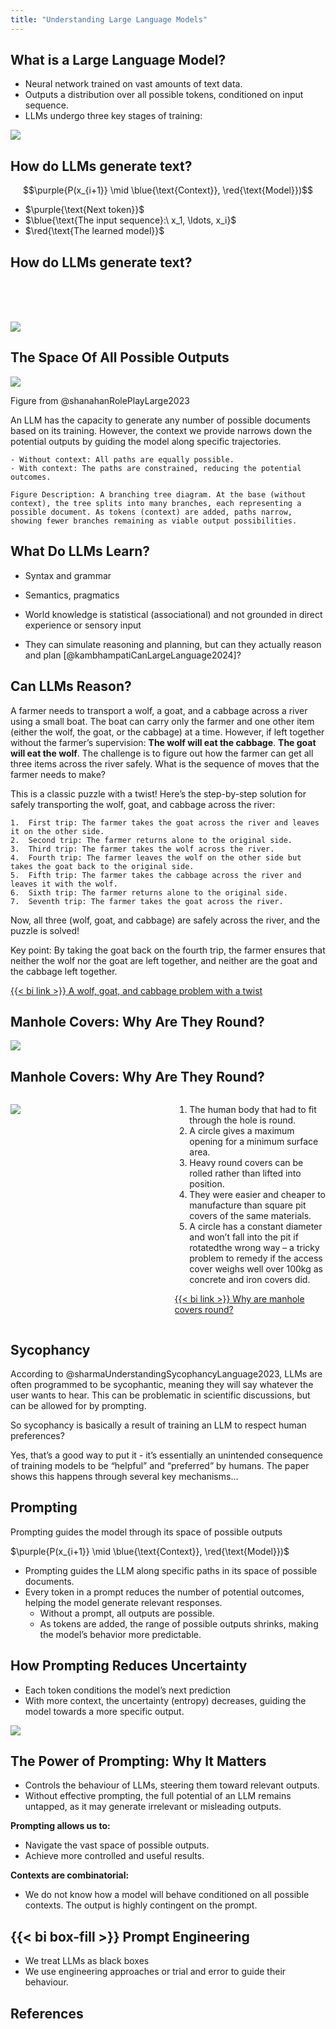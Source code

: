 ```yaml
---
title: "Understanding Large Language Models"
---
```


## What is a Large Language Model?

- Neural network trained on vast amounts of text data.
- Outputs a distribution over all possible tokens, conditioned on input sequence. 
- LLMs undergo three key stages of training:

![](../assets/images/training.png)
 


## How do LLMs generate text?
$$
\newcommand{\purple}[1]{\color{purple}{#1}}
\newcommand{\red}[1]{\color{red}{#1}}
\newcommand{\blue}[1]{\color{blue}{#1}}
$$
$$\purple{P(x_{i+1}} \mid \blue{\text{Context}}, \red{\text{Model}})$$

<!-- $$P(x_{i+1} \mid \text{Context}, \text{Model})$$ -->

- $\purple{\text{Next token}}$
- $\blue{\text{The input sequence}:\ x_1, \ldots, x_i}$
- $\red{\text{The learned model}}$



## How do LLMs generate text?

<!-- $$\purple{P(x_{i+1}} \mid \blue{\text{Context}}, \red{\text{Model}})$$ -->
<br><br><br>

![](../assets/images/once-upon-a-time.png)



## The Space Of All Possible Outputs

![](../assets/images/multiverse.png)

::: {.attribution}
Figure from @shanahanRolePlayLarge2023
:::

::: {.notes}
An LLM has the capacity to generate any number of possible documents based on its training. However, the context we provide narrows down the potential outputs by guiding the model along specific trajectories.

	- Without context: All paths are equally possible.
	- With context: The paths are constrained, reducing the potential outcomes.

	Figure Description: A branching tree diagram. At the base (without context), the tree splits into many branches, each representing a possible document. As tokens (context) are added, paths narrow, showing fewer branches remaining as viable output possibilities.
:::


## What Do LLMs Learn?
<!-- $$\purple{P(x_{i+1}} \mid \blue{\text{Context}}, \red{\text{Model}})$$ -->

- Syntax and grammar
- Semantics, pragmatics
  
- World knowledge is statistical (associational) and not grounded in direct experience or sensory input

- They can simulate reasoning and planning, but can they actually reason and plan [@kambhampatiCanLargeLanguage2024]?


## Can LLMs Reason?

:::{.prompt-example}
A farmer needs to transport a wolf, a goat, and a cabbage across a river using a small boat. The boat can carry only the farmer and one other item (either the wolf, the goat, or the cabbage) at a time. However, if left together without the farmer's supervision: **The wolf will eat the cabbage**. **The goat will eat the wolf**. The challenge is to figure out how the farmer can get all three items across the river safely. What is the sequence of moves that the farmer needs to make?
:::


:::{.output-example}
This is a classic puzzle with a twist! Here’s the step-by-step solution for safely transporting the wolf, goat, and cabbage across the river:

	1.	First trip: The farmer takes the goat across the river and leaves it on the other side.
	2.	Second trip: The farmer returns alone to the original side.
	3.	Third trip: The farmer takes the wolf across the river.
	4.	Fourth trip: The farmer leaves the wolf on the other side but takes the goat back to the original side.
	5.	Fifth trip: The farmer takes the cabbage across the river and leaves it with the wolf.
	6.	Sixth trip: The farmer returns alone to the original side.
	7.	Seventh trip: The farmer takes the goat across the river.

Now, all three (wolf, goat, and cabbage) are safely across the river, and the puzzle is solved!

Key point: By taking the goat back on the fourth trip, the farmer ensures that neither the wolf nor the goat are left together, and neither are the goat and the cabbage left together.
:::



[{{< bi link >}} A wolf, goat, and cabbage problem with a twist](https://en.wikipedia.org/wiki/Wolf,_goat_and_cabbage_problem)


## Manhole Covers: Why Are They Round?


![](../assets/images/manhole-cover.png)

## Manhole Covers: Why Are They Round?

:::: {.columns}
::: {.column width="50%"}
![](../assets/images/manhole-cover.png)
:::
::: {.column width="50%"}
1. The human body that had to fit through the hole is round.
2. A circle gives a maximum opening for a minimum surface area.
3. Heavy round covers can be rolled rather than lifted into position.
4. They were easier and cheaper to manufacture than square pit
covers of the same materials.
5. A circle has a constant diameter and won’t fall into the pit if rotatedthe wrong way – a tricky problem to remedy if the access cover weighs well over 100kg as concrete and iron covers did.

[{{< bi link >}} Why are manhole covers round?](https://terrafirmaindustries.com.au/why-are-manhole-covers-round/)
:::
::::

## Sycophancy

According to @sharmaUnderstandingSycophancyLanguage2023, LLMs are often programmed to be sycophantic, meaning they will say whatever the user wants to hear. This can be problematic in scientific discussions, but can be allowed for by prompting.

:::{.prompt-example}
So sycophancy is basically a result of training an LLM to respect human preferences?
:::

:::{.output-example}
Yes, that's a good way to put it - it's essentially an unintended consequence of training models to be "helpful" and "preferred" by humans. The paper shows this happens through several key mechanisms...
:::

<!-- ## Probabilistic Reasoning

:::: {.columns}
::: {.column width="50%"}
- A system capable of reasoning about possible causes of
observable symptoms must perform probabilistic reasoning.
- LLMs cannot do this

:::
::: {.column width="50%"}
![](../assets/images/probabilistic-reasoning.png)
:::
:::: -->

## Prompting 

Prompting guides the model through its space of possible outputs

$\purple{P(x_{i+1}} \mid \blue{\text{Context}}, \red{\text{Model}})$

- Prompting guides the LLM along specific paths in its space of
possible documents.
- Every token in a prompt reduces the number of potential
outcomes, helping the model generate relevant responses.
  - Without a prompt, all outputs are possible.
  - As tokens are added, the range of possible outputs
shrinks, making the model’s behavior more predictable.


## How Prompting Reduces Uncertainty

- Each token conditions the model's next prediction
- With more context, the uncertainty (entropy) decreases, guiding the model towards a more specific output.

![](../assets/images/once-upon-a-time.png)

## The Power of Prompting: Why It Matters

- Controls the behaviour of LLMs, steering them toward relevant outputs.
- Without effective prompting, the full potential of an LLM remains untapped, as it may generate irrelevant or misleading outputs.

**Prompting allows us to:**

- Navigate the vast space of possible outputs. 
- Achieve more controlled and useful results.

**Contexts are combinatorial:**

- We do not know how a model will behave conditioned on all possible contexts.
The output is highly contingent on the prompt. 

## {{< bi box-fill >}} Prompt Engineering


- We treat LLMs as black boxes
- We use engineering approaches or trial and error to guide their behaviour.


## References {background-color="#D8DEE9"}

::: {#refs}
:::
